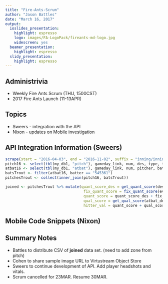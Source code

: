 ```yaml
---
title: "Fire-Ants-Scrum"
author: "Jason Battles"
date: "March 16, 2017"
output:
  ioslides_presentation:
    highlight: espresso
    logo: images/FA-LogoPack/fireants-md-logo.jpg
    widescreen: yes
  beamer_presentation:
    highlight: espresso
  slidy_presentation:
    highlight: espresso
---
```

## Administrivia
- Weekly Fire Ants Scrum (THU, 1500CST)
- 2017 Fire Ants Launch (11-13APR)

## Topics
 - Sweers - integration with the API
 - Nixon - updates on Mobile investigation

## API Integration Information (Sweers)

```r
scrape(start = "2016-04-03", end = "2016-11-02", suffix = "inning/inning_all.xml", connect = my_db1$con)
pitch16 <- select(tbl(my_db1, "pitch"), gameday_link, num, des, type, tfs, tfs_zulu, id, sz_top, sz_bot, px, pz, pitch_type, count)
atbat16 <- select(tbl(my_db1, "atbat"), gameday_link, num, pitcher, batter, b_height, pitcher_name, p_throws, batter_name, stand, atbat_des, event, inning, inning_side)
batsTrout <- filter(atbat16, batter == "545361")
pitchesTrout <- collect(inner_join(pitch16, batsTrout))

joined <- pitchesTrout %>% mutate(quant_score_des = get_quant_score(des),
                                   fix_quant_score = fix_quant_score(event) * (des == 'In play, run(s)'),
                                   quant_score = quant_score_des + fix_quant_score,
                                   qual_score = get_qual_score(atbat_des) * (type == 'X'),
                                   hitter_val = quant_score + qual_score)
```
 
## Mobile Code Snippets (Nixon)

  
## Summary Notes
- Battles to distribute CSV of **joined** data set.  (need to add zone from pitch)
- Cohen to share sample image URL to Virtustream Object Store
- Sweers to continue development of API. Add player headshots and vitals.
- Scrum cancelled for 23MAR.  Resume 30MAR.
   

                                
